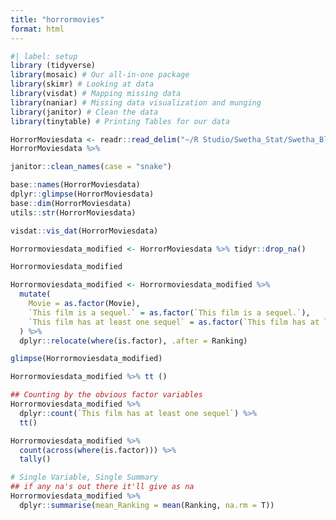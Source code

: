 ```yaml
---
title: "horrormovies"
format: html
---
```


```r
#| label: setup
library (tidyverse)
library(mosaic) # Our all-in-one package
library(skimr) # Looking at data
library(visdat) # Mapping missing data
library(naniar) # Missing data visualization and munging
library(janitor) # Clean the data
library(tinytable) # Printing Tables for our data
```

```r
HorrorMoviesdata <- readr::read_delim("~/R Studio/Swetha_Stat/Swetha_Blog/posts/Data/HorrorMoviedata.csv")
HorrorMoviesdata %>% 

janitor::clean_names(case = "snake")
```

```r
base::names(HorrorMoviesdata)
dplyr::glimpse(HorrorMoviesdata)
base::dim(HorrorMoviesdata)
utils::str(HorrorMoviesdata)
```

```r
visdat::vis_dat(HorrorMoviesdata)
```

```r
Horrormoviesdata_modified <- HorrorMoviesdata %>% tidyr::drop_na()
```

```r
Horrormoviesdata_modified
```

```r
Horrormoviesdata_modified <- Horrormoviesdata_modified %>%
  mutate(
    Movie = as.factor(Movie),
    `This film is a sequel.` = as.factor(`This film is a sequel.`),
    `This film has at least one sequel` = as.factor(`This film has at least one sequel`)
  ) %>%
  dplyr::relocate(where(is.factor), .after = Ranking)

glimpse(Horrormoviesdata_modified)

```

```r
Horrormoviesdata_modified %>% tt ()
```

```r
## Counting by the obvious factor variables
Horrormoviesdata_modified %>%
  dplyr::count(`This film has at least one sequel`) %>%
  tt()
```

```r
Horrormoviesdata_modified %>%
  count(across(where(is.factor))) %>%
  tally()
```

```r
# Single Variable, Single Summary
## if any na's out there it'll give as na
Horrormoviesdata_modified %>%
  dplyr::summarise(mean_Ranking = mean(Ranking, na.rm = T))
```